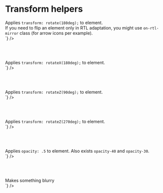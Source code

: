 
<Meta title="CSS / Front-End helpers / Transforms" />

# Transform helpers

<div class="flex flex-justify-space-between mb2 on-mobile-flex-column">
  <div class="w49 flex-align-self-center">
	Applies <code>transform: rotate(180deg);</code> to element.<br />
	If you need to flip an element only in RTL adaptation, you might use <code>on-rtl-mirror</code> class (for arrow icons per example).
  </div>
  <div class="w49">
<Source
  language='html'
  dark
  format
  code={`
<span className="mirror">
`}
/>
  </div>
</div>

<br /><br />

<div class="flex flex-justify-space-between mb2 on-mobile-flex-column">
  <div class="w49 flex-align-self-center">
    Applies <code>transform: rotateX(180deg);</code> to element.
  </div>
  <div class="w49">
<Source
  language='html'
  dark
  format
  code={`
<span className="rotateX-180">
`}
/>
  </div>
</div>

<br /><br />

<div class="flex flex-justify-space-between mb2 on-mobile-flex-column">
  <div class="w49 flex-align-self-center">
    Applies <code>transform: rotateZ(90deg);</code> to element.
  </div>
  <div class="w49">
<Source
  language='html'
  dark
  format
  code={`
<span className="rotateZ-90">
`}
/>
  </div>
</div>

<br /><br />

<div class="flex flex-justify-space-between mb2 on-mobile-flex-column">
  <div class="w49 flex-align-self-center">
    Applies <code>transform: rotateZ(270deg);</code> to element.
  </div>
  <div class="w49">
<Source
  language='html'
  dark
  format
  code={`
<span className="rotateZ-270">
`}
/>
  </div>
</div>

<br /><br />

<div class="flex flex-justify-space-between mb2 on-mobile-flex-column">
  <div class="w49 flex-align-self-center">
    Applies <code>opacity: .5</code> to element. Also exists <code>opacity-40</code> and <code>opacity-30</code>.
  </div>
  <div class="w49">
<Source
  language='html'
  dark
  format
  code={`
<span className="opacity-50">
`}
/>
  </div>
</div>

<br /><br />

<div class="flex flex-justify-space-between mb2 on-mobile-flex-column">
  <div class="w49 flex-align-self-center">
    Makes something <span class="filter-blur">blurry</span>
  </div>
  <div class="w49">
<Source
  language='html'
  dark
  format
  code={`
<div className="filter-blur">
`}
/>
  </div>
</div>